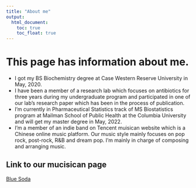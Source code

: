 ```yaml
---
title: "About me"
output: 
  html_document:
    toc: true
    toc_float: true
---
```


# This page has information about me.

* I got my BS Biochemistry degree at Case Western Reserve University in May, 2020. 
* I have been a member of a research lab which focuses on antibiotics for three years during my undergraduate program and participated in one of our lab's research paper which has been in the process of publication.  
* I'm currently in Pharmaceutical Statistics track of MS Biostatistics program at Mailman School of Public Health at the Columbia University and will get my master degree in May, 2022.
* I'm a member of an indie band on Tencent muisican website which is a Chinese online music platform. Our music style mainly focuses on pop rock, post-rock, R&B and dream pop. I'm mainly in charge of composing and arranging music.

## Link to our mucisican page
[Blue Soda]( https://c.y.qq.com/base/fcgi-bin/u?__=LTARA37)
